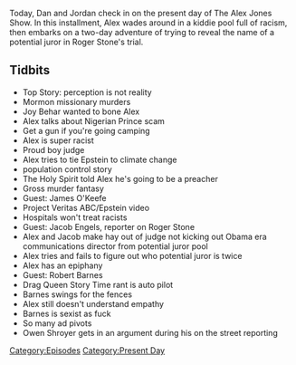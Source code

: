 {{DEFAULTSORT:
    #_EPISODE_0366:November 5-6, 2019
}}{{Episode
    | title             = November 5-6, 2019
    | caption           = Listen to this episode on [https://knowledgefight.libsyn.com/knowledge-fight-november-5-6-2019 Libsyn] [https://open.spotify.com/episode/45we5RxLmQiQWMCe1VDuHZ Spotify], Read the [[Transcript/366: November 5-6, 2019|Unofficial Transcript]]
    | episodeNumber     = 366
    | length            = 02:18:29
    | airDate           = November 8, 2019
    | coverageStartDate = November 5, 2019
    | coverageEndDate   = November 6, 2019
    | episodeType       = [[:Category:Present Day|Present Day]]
    | appearance        = [[Joy Behar]], [[James O'Keefe]], [[Jacob Engels]], [[Roger Stone]], [[Robert Barnes]], [[Owen Shroyer]]
    | oocDrop           = I've been tricked into Satanic rituals twice
    | previousEpisode   = [[365: She Doesn't Do Politics]]
    | nextEpisode       = [[367: April 23, 2013]]
}}

{{Stub}}

Today, Dan and Jordan check in on the present day of The Alex Jones Show. In this installment, Alex wades around in a kiddie pool full of racism, then embarks on a two-day adventure of trying to reveal the name of a potential juror in Roger Stone's trial.

==Tidbits==

*Top Story: perception is not reality
*Mormon missionary murders
*Joy Behar wanted to bone Alex
*Alex talks about Nigerian Prince scam
*Get a gun if you're going camping
*Alex is super racist
*Proud boy judge
*Alex tries to tie Epstein to climate change
*population control story
*The Holy Spirit told Alex he's going to be a preacher
*Gross murder fantasy
*Guest: James O'Keefe
*Project Veritas ABC/Epstein video
*Hospitals won't treat racists
*Guest: Jacob Engels, reporter on Roger Stone
*Alex and Jacob make hay out of judge not kicking out Obama era communications director from potential juror pool
*Alex tries and fails to figure out who potential juror is twice
*Alex has an epiphany
*Guest: Robert Barnes
*Drag Queen Story Time rant is auto pilot
*Barnes swings for the fences
*Alex still doesn't understand empathy
*Barnes is sexist as fuck
*So many ad pivots
*Owen Shroyer gets in an argument during his on the street reporting

[[Category:Episodes]]
[[Category:Present Day]]
